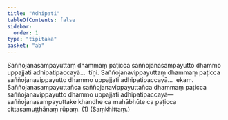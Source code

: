 ```yaml
---
title: "Adhipati"
tableOfContents: false
sidebar:
  order: 1
type: "tipitaka"
basket: "ab"
---
```



<DynamicBreadcrumb />

<Division number="45">

<Paragraph number="1434">
Saññojanasampayuttaṃ dhammaṃ paṭicca saññojanasampayutto dhammo uppajjati adhipatipaccayā…  tīṇi.
</Paragraph>

<Paragraph number="1435">
Saññojanavippayuttaṃ dhammaṃ paṭicca saññojanavippayutto dhammo uppajjati adhipatipaccayā…  ekaṃ.
</Paragraph>

<Paragraph number="1436">
Saññojanasampayuttañca saññojanavippayuttañca dhammaṃ paṭicca saññojanavippayutto dhammo uppajjati adhipatipaccayā—  saññojanasampayuttake khandhe ca mahābhūte ca paṭicca cittasamuṭṭhānaṃ rūpaṃ. (1) (Saṃkhittaṃ.)
</Paragraph>
</Division>